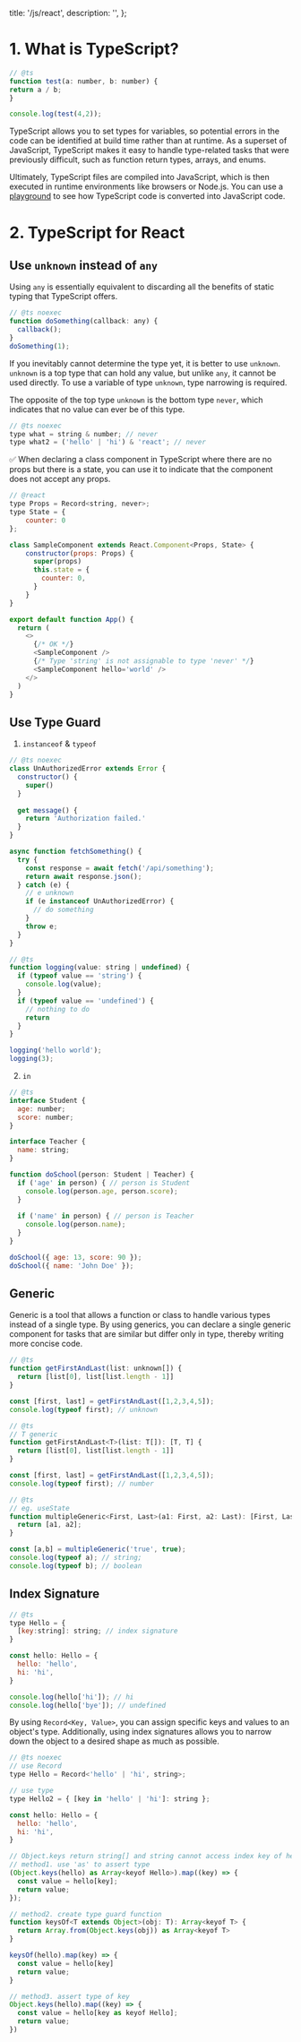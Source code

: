   title: '/js/react',
  description:
    '',
};


# 1. What is TypeScript?

```js
// @ts
function test(a: number, b: number) {
return a / b;
}

console.log(test(4,2));
```

TypeScript allows you to set types for variables, so potential errors in the code can be identified at build time rather than at runtime. As a superset of JavaScript, TypeScript makes it easy to handle type-related tasks that were previously difficult, such as function return types, arrays, and enums.

Ultimately, TypeScript files are compiled into JavaScript, which is then executed in runtime environments like browsers or Node.js. You can use a [playground](https://www.typescriptlang.org/play) to see how TypeScript code is converted into JavaScript code.



# 2. TypeScript for React

## Use `unknown` instead of `any`

Using `any` is essentially equivalent to discarding all the benefits of static typing that TypeScript offers.

```js
// @ts noexec
function doSomething(callback: any) {
  callback();
}
doSomething(1);
```

If you inevitably cannot determine the type yet, it is better to use `unknown`. `unknown` is a top type that can hold any value, but unlike `any`, it cannot be used directly. To use a variable of type `unknown`, type narrowing is required.

The opposite of the top type `unknown` is the bottom type `never`, which indicates that no value can ever be of this type.

```js
// @ts noexec
type what = string & number; // never
type what2 = ('hello' | 'hi') & 'react'; // never
```

✅ When declaring a class component in TypeScript where there are no props but there is a state, you can use it to indicate that the component does not accept any props.

```js
// @react
type Props = Record<string, never>;
type State = {
    counter: 0
};

class SampleComponent extends React.Component<Props, State> {
    constructor(props: Props) {
      super(props)
      this.state = {
        counter: 0,
      }
    }
}

export default function App() {
  return (
    <>
      {/* OK */}
      <SampleComponent />
      {/* Type 'string' is not assignable to type 'never' */}
      <SampleComponent hello='world' />
    </>
  )
}
```

## Use Type Guard

1. `instanceof` & `typeof`

```js
// @ts noexec
class UnAuthorizedError extends Error {
  constructor() {
    super()
  }
  
  get message() {
    return 'Authorization failed.'
  }
}

async function fetchSomething() {
  try {
    const response = await fetch('/api/something');
    return await response.json();
  } catch (e) {
    // e unknown
    if (e instanceof UnAuthorizedError) {
      // do something
    }
    throw e;
  }
}
```

```js
// @ts
function logging(value: string | undefined) {
  if (typeof value == 'string') {
    console.log(value);
  }
  if (typeof value == 'undefined') {
    // nothing to do
    return
  }
}

logging('hello world');
logging(3);
```

2. `in`

```js
// @ts
interface Student {
  age: number;  
  score: number;
}

interface Teacher {
  name: string;
}

function doSchool(person: Student | Teacher) {
  if ('age' in person) { // person is Student
    console.log(person.age, person.score);
  }
  
  if ('name' in person) { // person is Teacher
    console.log(person.name);
  }
}

doSchool({ age: 13, score: 90 });
doSchool({ name: 'John Doe' });
```

## Generic

Generic is a tool that allows a function or class to handle various types instead of a single type. By using generics, you can declare a single generic component for tasks that are similar but differ only in type, thereby writing more concise code.

```js
// @ts
function getFirstAndLast(list: unknown[]) {
  return [list[0], list[list.length - 1]]
}

const [first, last] = getFirstAndLast([1,2,3,4,5]);
console.log(typeof first); // unknown
```

```js
// @ts
// T generic
function getFirstAndLast<T>(list: T[]): [T, T] {
  return [list[0], list[list.length - 1]]
}

const [first, last] = getFirstAndLast([1,2,3,4,5]);
console.log(typeof first); // number
```

```js
// @ts
// eg. useState
function multipleGeneric<First, Last>(a1: First, a2: Last): [First, Last] {
  return [a1, a2];
}

const [a,b] = multipleGeneric('true', true);
console.log(typeof a); // string;
console.log(typeof b); // boolean
```

## Index Signature

```js
// @ts
type Hello = {
  [key:string]: string; // index signature
}

const hello: Hello = {
  hello: 'hello',
  hi: 'hi',
}

console.log(hello['hi']); // hi
console.log(hello['bye']); // undefined
```

By using `Record<Key, Value>`, you can assign specific keys and values to an object's type. Additionally, using index signatures allows you to narrow down the object to a desired shape as much as possible.

```js
// @ts noexec
// use Record
type Hello = Record<'hello' | 'hi', string>;

// use type
type Hello2 = { [key in 'hello' | 'hi']: string };

const hello: Hello = {
  hello: 'hello',
  hi: 'hi',
}

// Object.keys return string[] and string cannot access index key of hello
// method1. use 'as' to assert type
(Object.keys(hello) as Array<keyof Hello>).map((key) => {
  const value = hello[key];
  return value;
});

// method2. create type guard function
function keysOf<T extends Object>(obj: T): Array<keyof T> {
  return Array.from(Object.keys(obj)) as Array<keyof T>
}

keysOf(hello).map(key) => {
  const value = hello[key]
  return value;
}

// method3. assert type of key
Object.keys(hello).map((key) => {
  const value = hello[key as keyof Hello];
  return value;
})
```





